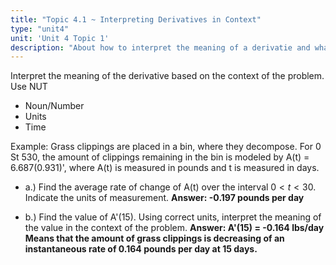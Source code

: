 ```yaml
---
title: "Topic 4.1 ~ Interpreting Derivatives in Context"
type: "unit4"
unit: 'Unit 4 Topic 1'
description: "About how to interpret the meaning of a derivatie and what it really is and answer with the context of the problem"
---
```


Interpret the meaning of the derivative based on the context of the problem.
Use NUT
<ul>
  <li> Noun/Number </li>
  <li> Units </li>
  <li> Time </li>
</ul>
 Example: Grass clippings are placed in a bin, where they decompose. For 0 St 530,
the amount of clippings remaining in the bin is modeled by A(t) = 6.687(0.931)',
where A(t) is measured in pounds and t is measured in days.


- a.) Find the average rate of change of A(t) over the interval $0 < t < 30$. Indicate the units of measurement. **Answer: -0.197 pounds per day**

- b.) Find the value of A'(15). Using correct units, interpret the meaning of the value in the context of the problem. **Answer:  A'(15) = -0.164 lbs/day Means that the amount of grass clippings is decreasing of an instantaneous rate of 0.164 pounds per day at 15 days.**



<Block text="Be careful not to make silly mistakes" type="info" />
